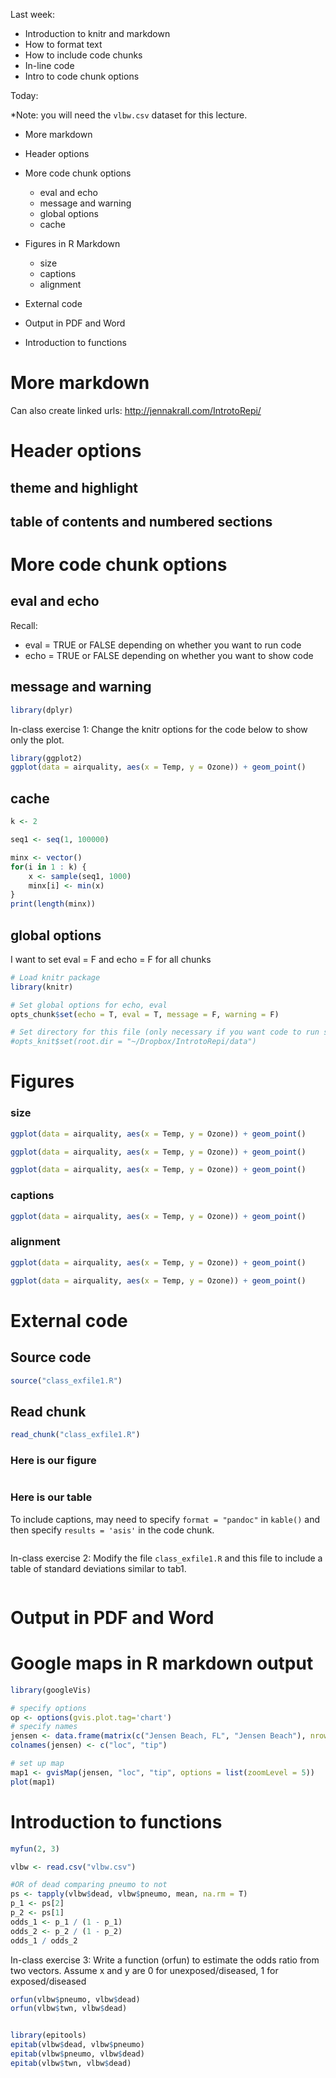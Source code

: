Last week:

- Introduction to knitr and markdown
- How to format text
- How to include code chunks
- In-line code
- Intro to code chunk options

Today:

*Note: you will need the `vlbw.csv` dataset for this lecture. 

- More markdown
- Header options
- More code chunk options

    - eval and echo
    - message and warning
    - global options
    - cache
- Figures in R Markdown

    - size
    - captions
    - alignment
    
- External code
- Output in PDF and Word
- Introduction to functions

# More markdown

Can also create linked urls: <http://jennakrall.com/IntrotoRepi/>

# Header options

## theme and highlight

## table of contents and numbered sections

# More code chunk options

## eval and echo

Recall: 

- eval = TRUE or FALSE depending on whether you want to run code
- echo = TRUE or FALSE depending on whether you want to show code

## message and warning



```{r dplyrmess, message = F}
library(dplyr)
```


In-class exercise 1: Change the knitr options for the code below to show only the plot.

```{r ggplotwarn, echo = F, warning = F}
library(ggplot2)
ggplot(data = airquality, aes(x = Temp, y = Ozone)) + geom_point()
```








## cache


```{r cache0, cache = T}
k <- 2
```

```{r cache1, cache = T, dependson = "cache0"}
seq1 <- seq(1, 100000)

minx <- vector()
for(i in 1 : k) {
    x <- sample(seq1, 1000)
    minx[i] <- min(x) 
}
print(length(minx))
```


## global options


I want to set eval = F and echo = F for all chunks

```{r knitr_options}
# Load knitr package
library(knitr)

# Set global options for echo, eval
opts_chunk$set(echo = T, eval = T, message = F, warning = F)

# Set directory for this file (only necessary if you want code to run somewhere other than where the file is located)
#opts_knit$set(root.dir = "~/Dropbox/IntrotoRepi/data")
```





# Figures

### size


```{r figunsize}
ggplot(data = airquality, aes(x = Temp, y = Ozone)) + geom_point()
```

```{r figsize, fig.height = 3, fig.width = 10}
ggplot(data = airquality, aes(x = Temp, y = Ozone)) + geom_point()
```


```{r figsizeout, out.width = "300px"}
ggplot(data = airquality, aes(x = Temp, y = Ozone)) + geom_point()
```

### captions



```{r figcap, fig.height = 3, fig.width = 3, fig.cap = "Figure 1. Plot of ozone vs. temperature"}
ggplot(data = airquality, aes(x = Temp, y = Ozone)) + geom_point()
```

### alignment


```{r figalleft, warning = F, fig.align = "left", fig.height = 3, fig.width = 3}
ggplot(data = airquality, aes(x = Temp, y = Ozone)) + geom_point()
```


```{r figalcenter, warning = F, fig.align = "center", fig.height = 3, fig.width = 3}
ggplot(data = airquality, aes(x = Temp, y = Ozone)) + geom_point()
```

# External code


## Source code

```{r src}
source("class_exfile1.R")
```

## Read chunk

```{r rchunk}
read_chunk("class_exfile1.R")
```
 
### Here is our figure

```{r g1, fig.cap = "Figure 1. Our first figure read externally"}
```

### Here is our table

To include captions, may need to specify `format = "pandoc"` in `kable()` and then specify `results = 'asis'` in the code chunk.

```{r tab1, results='asis'}
```


In-class exercise 2: Modify the file `class_exfile1.R` and this file to include a table of standard deviations similar to tab1.


```{r tab2, results='asis'}

```

# Output in PDF and Word

# Google maps in R markdown output

```{r beach, results = 'asis', eval = T}
library(googleVis)

# specify options
op <- options(gvis.plot.tag='chart')
# specify names
jensen <- data.frame(matrix(c("Jensen Beach, FL", "Jensen Beach"), nrow = 1))
colnames(jensen) <- c("loc", "tip")

# set up map
map1 <- gvisMap(jensen, "loc", "tip", options = list(zoomLevel = 5))
plot(map1)

```



# Introduction to functions

```{r myfun}
myfun(2, 3)
```


```{r ors}
vlbw <- read.csv("vlbw.csv")

#OR of dead comparing pneumo to not
ps <- tapply(vlbw$dead, vlbw$pneumo, mean, na.rm = T)
p_1 <- ps[2]
p_2 <- ps[1]
odds_1 <- p_1 / (1 - p_1)
odds_2 <- p_2 / (1 - p_2)
odds_1 / odds_2


```



In-class exercise 3: Write a function (orfun) to estimate the odds ratio from two vectors.  Assume x and y are 0 for unexposed/diseased, 1 for exposed/diseased

```{r ex3, eval = F}
orfun(vlbw$pneumo, vlbw$dead)
orfun(vlbw$twn, vlbw$dead)


library(epitools)
epitab(vlbw$dead, vlbw$pneumo)
epitab(vlbw$pneumo, vlbw$dead)
epitab(vlbw$twn, vlbw$dead)
```

